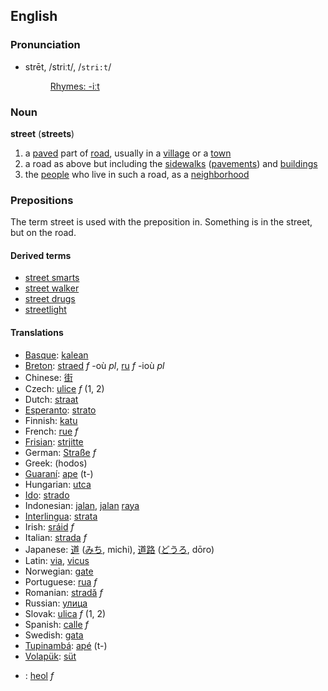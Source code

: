 ==English==
===Pronunciation===
*strēt, /striːt/, /<tt>stri:t</tt>/
*:[[Rhymes:English:-iːt|Rhymes: -iːt]]

===Noun===
'''street'''  ('''streets''')

# a [[paved]] part of [[road]], usually in a [[village]] or a [[town]]
# a road as above but including the [[sidewalk]]s ([[pavement]]s) and [[building]]s
# the [[people]] who live in such a road, as a [[neighborhood]]

=== Prepositions===

The term street is used with the preposition in. Something is in the street, but on the road.

====Derived terms====
*[[street smarts]]
*[[street walker]]
*[[street drugs]]
*[[streetlight]]

==== Translations ====
*[[Basque]]: [[kalean]]
*[[Breton]]: [[straed]] ''f'' -où ''pl'', [[ru]] ''f'' -ioù ''pl''
*Chinese: [[街]]
*Czech: [[ulice]] ''f'' (1, 2)
*Dutch: [[straat]]
*[[Esperanto]]: [[strato]]
*Finnish: [[katu]]
*French: [[rue]] ''f''
*[[Frisian]]: [[strjitte]]
*German: [[Straße]] ''f''
*Greek: (hodos)
*[[Guaraní]]: [[ape]] (t-)
*Hungarian: [[utca]]
*[[Ido]]: [[strado]]
*Indonesian: [[jalan]], [[jalan]] [[raya]]
*[[Interlingua]]: [[strata]]
*Irish: [[sráid]] ''f''
*Italian: [[strada]] ''f''
*Japanese: [[道]] ([[みち]], michi), [[道路]] ([[どうろ]], dōro)
*Latin: [[via]], [[vicus]]
*Norwegian: [[gate]]
*Portuguese: [[rua#Portuguese|rua]] ''f''
*Romanian: [[stradă]] ''f''
*Russian: [[улица]]
*Slovak: [[ulica#Slovak|ulica]] ''f'' (1, 2)
*Spanish: [[calle]] ''f''
*Swedish: [[gata]]
*[[Tupinambá]]: [[apé]] (t-)
*[[Volapük]]: [[süt]]
*{{cy}}: [[heol]] ''f''